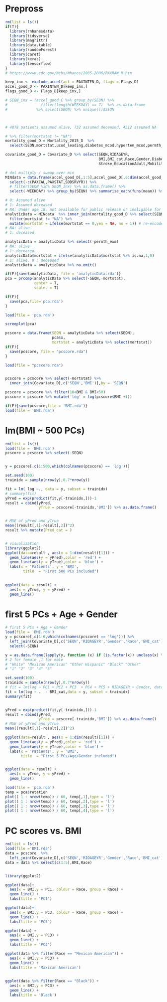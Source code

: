 # Prepross
```r
rm(list = ls())
if(T){
  library(rnhanesdata)
  library(tidyverse)
  library(magrittr)
  library(data.table)
  library(randomForest)
  library(caret)
  library(keras)
  library(tensorflow)
}
# https://wwwn.cdc.gov/Nchs/Nhanes/2005-2006/PAXRAW_D.htm
```


```r
keep_inx <- exclude_accel(act = PAXINTEN_D, flags = Flags_D)
accel_good_D <- PAXINTEN_D[keep_inx,] 
flags_good_D <- Flags_D[keep_inx,]

# SEQN_inx = (accel_good_C %>% group_by(SEQN) %>% 
#               filter(length(WEEKDAY) == 7)  %>% as.data.frame 
#             %>% select(SEQN) %>% unique())$SEQN



# 4878 patients assumed alive, 732 assumed deceased, 4512 assumed NA

# %>% filter(mortstat != "NA")
mortality_good_D = Mortality_2015_D  %>%
  select(SEQN,mortstat,ucod_leading,diabetes_mcod,hyperten_mcod,permth_exm)

covariate_good_D = Covariate_D %>% select(SEQN,RIDAGEYR,
                                          BMI,BMI_cat,Race,Gender,Diabetes,CHF,CHD,Cancer,
                                          Stroke,EducationAdult,MobilityProblem,DrinkStatus,DrinksPerWeek,SmokeCigs)

# dot multiply / sumup over min
MINdata = data.frame(accel_good_D[,1:5],accel_good_D[,6:dim(accel_good_D)[2]] * flags_good_D[,6:dim(accel_good_D)[2]]) %>% 
  select(-c(PAXCAL,PAXSTAT,SDDSRVYR)) %>% 
  # filter(SEQN %in% SEQN_inx) %>% as.data.frame() %>%
  select(-WEEKDAY) %>% group_by(SEQN) %>% summarise_each(funs(mean)) %>% as.data.frame()

# 0: Assumed alive 
# 1: Assumed deceased
# NA: Under age 18, not available for public release or ineligible for mortality follow-up
analyticData = MINdata  %>% inner_join(mortality_good_D %>% select(SEQN,mortstat,permth_exm), by = "SEQN") %>% 
  filter(mortstat != "NA") %>%
  mutate(mortstat = ifelse(mortstat == 0,yes = NA, no = 1)) # re-encode mortstat for further processing: multiply with time
# NA: alive
# 1: deceased

analyticData = analyticData %>% select(-permth_exm)
# NA: alive
# 1: deceased
analyticData$mortstat = ifelse(analyticData$mortstat %>% is.na,1,0)
# 1: alive, 0 : deceased
analyticData = analyticData %>% na.omit()

if(F){save(analyticData, file = 'analyticData.rda')}
pca = prcomp(analyticData %>% select(-SEQN,-mortstat),
             center = T,
             scale. = T)

if(F){
  save(pca,file='pca.rda')
}

load(file = 'pca.rda')

screeplot(pca)

pcscore = data.frame(SEQN = analyticData %>% select(SEQN),
                     pca$x,
                     mortstat = analyticData %>% select(mortstat))
if(F){
  save(pcscore, file = "pcscore.rda")
}

load(file = "pcscore.rda")


pcscore = pcscore %>% select(-mortstat) %>%
  inner_join(Covariate_D[,c('SEQN','BMI')],by = 'SEQN')

pcscore = pcscore %>% filter(10<BMI & BMI<50)
pcscore = pcscore %>% mutate('log' = log(pcscore$BMI +1))

if(F){save(pcscore,file = 'BMI.rda')}
load(file = 'BMI.rda')

```

# lm(BMI ~ 500 PCs)
```r
rm(list = ls())
load(file = 'BMI.rda')
pcscore = pcscore %>% select(-SEQN)


y = pcscore[,c(1:500,which(colnames(pcscore) == 'log'))]

set.seed(100)
trainidx = sample(nrow(y),0.7*nrow(y))

fit = lm( log ~., data = y, subset = trainidx)
# summary(fit)
yPred = exp(predict(fit,y[-trainidx,]))-1
result = cbind(yPred,
               yTrue = pcscore[-trainidx,'BMI']) %>% as.data.frame()


# MSE of yPred and yTrue
mean((result[,1]-result[,2])^2)
result %>% mutate(Pred_cat = )


# visualization
library(ggplot2)
ggplot(data=result , aes(x = 1:dim(result)[1])) + 
  geom_line(aes(y = yPred),color = 'red') + 
  geom_line(aes(y = yTrue),color = 'blue') + 
  labs(x = 'Patients', y = 'BMI',
        title  = "First 500 PCs included")
  

ggplot(data = result) + 
  aes(x = yTrue, y = yPred) +
  geom_line()
```




# first 5 PCs + Age + Gender
```r
# first 5 PCs + Age + Gender
load(file = 'BMI.rda')
y = pcscore[,c(1:6,which(colnames(pcscore) == 'log'))] %>% 
  left_join(Covariate_D[,c('SEQN','RIDAGEYR','Gender','Race','BMI_cat')],by = 'SEQN') %>%
  select(-SEQN)

y = as.data.frame(lapply(y, function (x) if (is.factor(x)) unclass(x) %>% as.factor() else x))
# 2 for female ,1 for male
# "White" "Mexican American" "Other Hispanic" "Black" "Other" 
# "1" "2" "3" "4" "5"

set.seed(100)
trainidx = sample(nrow(y),0.7*nrow(y))
# fit = lm(log ~ PC1 + PC2 + PC3  + PC4 + PC5 + RIDAGEYR + Gender, data = ysub, subset = trainidx)
fit = lm(log ~ .  - BMI_cat,data = y, subset = trainidx)
summary(fit)


yPred = exp(predict(fit,y[-trainidx,]))-1
result = cbind(yPred,
               yTrue = pcscore[-trainidx,'BMI']) %>% as.data.frame()
# MSE of yPred and yTrue
mean((result[,1]-result[,2])^2)

ggplot(data=result , aes(x = 1:dim(result)[1])) + 
  geom_line(aes(y = yPred),color = 'red') + 
  geom_line(aes(y = yTrue),color = 'blue') +
  labs(x = 'Patients', y = 'BMI',
       title  = "First 5 PCs/Age/Gender included")


ggplot(data = result) + 
  aes(x = yTrue, y = yPred) +
  geom_line()

```

```r
load(file = 'pca.rda')
temp = pca$rotation
plot(( 1 : nrow(temp)) / 60, temp[,1],type = 'l')
plot(( 1 : nrow(temp)) / 60, temp[,2],type = 'l')
plot(( 1 : nrow(temp)) / 60, temp[,3],type = 'l')
plot(( 1 : nrow(temp)) / 60, temp[,4],type = 'l')
```

# PC scores vs. BMI
```r
rm(list = ls())
load(file ='BMI.rda')
data = pcscore  %>%
  left_join(Covariate_D[,c('SEQN','RIDAGEYR','Gender','Race','BMI_cat')],by = 'SEQN')
data = data %>% select(c(1:5),BMI,Race)


library(ggplot2)

ggplot(data)+
  aes(x = BMI,y = PC1, colour = Race, group = Race) + 
  geom_line() +
  labs(title = 'PC1')

ggplot(data)+
  aes(x = BMI,y = PC3, colour = Race, group = Race) + 
  geom_line() +
  labs(title = 'PC3')

ggplot(data) + 
  aes(x = BMI,y = PC3) +
  geom_line() + 
  labs(title = 'PC3')

ggplot(data %>% filter(Race == "Mexican American")) + 
  aes(x = BMI,y = PC3) +
  geom_line() + 
  labs(title = 'Maxican American')
  

ggplot(data %>% filter(Race == "Black")) + 
  aes(x = BMI,y = PC3) +
  geom_line() + 
  labs(title = 'Black')


```

